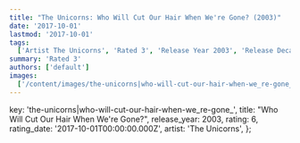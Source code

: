 ```yaml
---
title: "The Unicorns: Who Will Cut Our Hair When We're Gone? (2003)"
date: '2017-10-01'
lastmod: '2017-10-01'
tags:
  ['Artist The Unicorns', 'Rated 3', 'Release Year 2003', 'Release Decade 2000']
summary: 'Rated 3'
authors: ['default']
images:
  ['/content/images/the-unicorns|who-will-cut-our-hair-when-we_re-gone_.jpg']
---
```


  key: 'the-unicorns|who-will-cut-our-hair-when-we_re-gone_',
  title: "Who Will Cut Our Hair When We're Gone?",
  release_year: 2003,
  rating: 6,
  rating_date: '2017-10-01T00:00:00.000Z',
  artist: 'The Unicorns',
};

<MusicRating data={data} />
